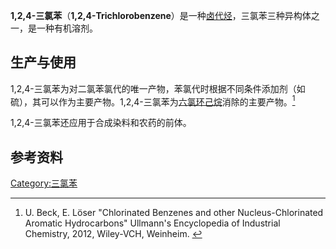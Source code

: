 {{Chembox
| verifiedrevid = 401696554
| ImageFileL1 = 1,2,4-trichlorobenzene.svg
| ImageSizeL1 = 100px
| ImageFileR1 = 1,2,4-trichlorobenzene-3D-vdW.png
| ImageSizeR1 = 120px
| IUPACName = 1,2,4-Trichlorobenzene
| OtherNames = 
| Section1 = {{Chembox Identifiers
| Abbreviations = 
| ChemSpiderID_Ref = {{chemspidercite|correct|chemspider}}
| ChemSpiderID = 12
| CASNo = 120-82-1
| CASNo_Ref = {{cascite}}
| UNII_Ref = {{fdacite|correct|FDA}}
| UNII = 05IQ959M1N
| EINECS = 
| PubChem = 13
| SMILES = Clc1ccc(Cl)c(Cl)c1
| InChI = <small>1/C6H3Cl3/c7-4-1-2-5(8)6(9)3-4/h1-3H</small>
| RTECS =
| MeSHName =
| ChEBI_Ref = {{ebicite|correct|EBI}}
| ChEBI =
| KEGG_Ref = {{keggcite|correct|kegg}}
| KEGG = 
| ATCCode_prefix = 
| ATCCode_suffix = 
| ATC_Supplemental =}}
| Section2 = {{Chembox Properties
| Formula = C<sub>6</sub>H<sub>3</sub>Cl<sub>3</sub>
| MolarMass = 181.45 g mol<sup>−1</sup>
| Appearance = 无色液体
| Density = 1.46 g cm<sup>−3</sup>
| MeltingPt = 16.9 °C
| Melting_notes =
| BoilingPt = 214.4 °C
| Boiling_notes = 
| Solubility = 不溶
| SolubleOther = 
| Solvent = 
| pKa = 
| pKb = }}
| Section7 = {{Chembox Hazards
| FlashPt = 110 °C
| Autoignition = 
| ExploLimits = 
|  LD50 = 756 mg/kg（大鼠，口服）}}
| Section8 = {{Chembox Related
|  OtherAnions = 
|  OtherCations = 
|  OtherFunctn = 
|  Function = 
|  OtherCpds = [[氯苯|氯苯]]、[[二氯苯|二氯苯]]
}}
}}
'''1,2,4-三氯苯'''（'''1,2,4-Trichlorobenzene'''）是一种[[卤代烃|卤代烃]]，三氯苯三种异构体之一，是一种有机溶剂。
==生产与使用==
1,2,4-三氯苯为对二氯苯氯代的唯一产物，苯氯代时根据不同条件添加剂（如硫），其可以作为主要产物。1,2,4-三氯苯为[[六氯环己烷|六氯环己烷]]消除的主要产物。<ref>U. Beck, E. Löser "Chlorinated Benzenes and other Nucleus-Chlorinated Aromatic Hydrocarbons" Ullmann's Encyclopedia of Industrial Chemistry, 2012, Wiley-VCH, Weinheim. {{DOI|10.1002/14356007.o06_o03}}</ref>

1,2,4-三氯苯还应用于合成染料和农药的前体。
==参考资料==
<references/>
{{DEFAULTSORT:三氯苯, 1,2,4-}}
[[Category:三氯苯|Category:三氯苯]]